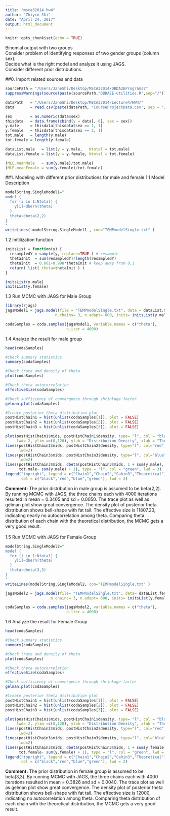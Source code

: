 ```yaml
---
title: "msca32014_hw4"
author: "Zhiyin Shi"
date: "April 24, 2017"
output: html_document
---
```


```r
knitr::opts_chunk$set(echo = TRUE)
```
Binomial output with two groups\
Consider problem of identifying responses of two gender groups (column sex).\
Decide what is the right model and analyze it using JAGS.\
Consider different prior distributions.\

##0. Import related sources and data
```r
sourcePath = "/Users/JaneShi/Desktop/MSCA32014/DBDA2EPrograms2"
suppressWarnings(source(paste(sourcePath,"DBDA2E-utilities.R",sep="/")))

dataPath   = "/Users/JaneShi/Desktop/MSCA32014/Lecture4/HW4/"
data       = read.csv(paste(dataPath, "CourseProjectData.csv", sep = "/"))

sex        = as.numeric(data$sex)
thisdata   = data.frame(cbind(y = data[, 6], sex = sex))
y.male     = thisdata[thisdata$sex == 1, 1]
y.female   = thisdata[thisdata$sex == 2, 1]
tot.male   = length(y.male)
tot.female = length(y.female)

dataList.male   = list(y = y.male,   Ntotal = tot.male)
dataList.female = list(y = y.female, Ntotal = tot.female)

(MLE.meanMale   = sum(y.male)/tot.male)
(MLE.meanFemale = sum(y.female)/tot.female)
```

##1. Modeling with different prior distributions for male and female
1.1 Model Description
```r
modelString.SingleModel1=" 
model {
  for (i in 1:Ntotal) {
    y[i]~dbern(theta)
  }
  theta~dbeta(2,2)
}
"
writeLines( modelString.SingleModel1 , con="TEMPmodelSingle.txt" )
```

1.2 Initilization function
```r
initsList = function(y) {
  resampledY = sample(y, replace=TRUE ) # resample
  thetaInit  = sum(resampledY)/length(resampledY) 
  thetaInit  = 0.001+0.998*thetaInit # keep away from 0,1
  return( list( theta=thetaInit ) )
}

initsList(y.male)
initsList(y.female)
```

1.3 Run MCMC with JAGS for Male Group
```r
library(rjags)
jagsModel1 = jags.model(file = "TEMPmodelSingle.txt", data = dataList.male,
                      n.chains= 3, n.adapt= 600, inits= initsList(y.male))

codaSamples = coda.samples(jagsModel1, variable.names = c("theta"), 
                           n.iter = 4000)
```

1.4 Analyze the result for male group
```r
head(codaSamples)

#Check summary statistics
summary(codaSamples)

#Check trace and density of theta
plot(codaSamples)

#Check theta autocorrelation
effectiveSize(codaSamples)

#Check sufficiency of convergence through shrinkage factor
gelman.plot(codaSamples)

#Create posterior theta distribution plot
postHistChain1 = hist(unlist(codaSamples[1]), plot = FALSE)
postHistChain2 = hist(unlist(codaSamples[2]), plot = FALSE)
postHistChain3 = hist(unlist(codaSamples[3]), plot = FALSE)

plot(postHistChain1$mids, postHistChain1$density, type= "l", col = "black",
     lwd= 2, ylim =c(0,120), ylab = "Distribution Density", xlab = "Theta")
lines(postHistChain2$mids, postHistChain2$density, type="l", col="red",
      lwd=2)
lines(postHistChain3$mids, postHistChain3$density, type="l", col="blue",
      lwd=2)
lines(postHistChain3$mids, dbeta(postHistChain3$mids, 1 + sum(y.male),
      tot.male- sum(y.male) + 1), type = "l", col = "green", lwd = 3)
legend("topright", legend = c("Chain1","Chain2","Cahin3","Theoretical"),
       col = c("black","red","blue","green"), lwd = 2)

```
**Comment:** The prior distribution in male group is assumed to be beta(2,2). By running MCMC with JAGS, the three chains each with 4000 iterations resulted in mean = 0.3405 and sd = 0.0050. The trace plot as well as gelman plot show great convergence. The density plot of posterior theta distribution shows bell-shape with fat tail. The effective size is 11807.23, indicating nearly no autocorrelation among theta. Comparing theta distribution of each chain with the theoretical distribution, the MCMC gets a very good result.\
\
1.5 Run MCMC with JAGS for Female Group
```r
modelString.SingleModel2=" 
model {
  for (i in 1:Ntotal) {
    y[i]~dbern(theta)
  }
  theta~dbeta(3,3)
}
"
writeLines(modelString.SingleModel2, con="TEMPmodelSingle.txt" )

jagsModel2 = jags.model(file= "TEMPmodelSingle.txt", data= dataList.female,
                    n.chains= 3, n.adapt= 600, inits= initsList(y.female))

codaSamples = coda.samples(jagsModel2, variable.names = c("theta"), 
                           n.iter = 4000)
```

1.6 Analyze the result for Female Group
```r
head(codaSamples)

#Check summary statistics
summary(codaSamples)

#Check trace and density of theta
plot(codaSamples)

#Check theta autocorrelation
effectiveSize(codaSamples)

#Check sufficiency of convergence through shrinkage factor
gelman.plot(codaSamples)

#Create posterior theta distribution plot
postHistChain1 = hist(unlist(codaSamples[1]), plot = FALSE)
postHistChain2 = hist(unlist(codaSamples[2]), plot = FALSE)
postHistChain3 = hist(unlist(codaSamples[3]), plot = FALSE)

plot(postHistChain1$mids, postHistChain1$density, type= "l", col = "black",
     lwd= 2, ylim =c(0,120), ylab = "Distribution Density", xlab = "Theta")
lines(postHistChain2$mids, postHistChain2$density, type="l", col="red",
      lwd=2)
lines(postHistChain3$mids, postHistChain3$density, type="l", col="blue",
      lwd=2)
lines(postHistChain3$mids, dbeta(postHistChain3$mids, 1 + sum(y.female),
      tot.female- sum(y.female) + 1), type = "l", col = "green", lwd = 3)
legend("topright", legend = c("Chain1","Chain2","Cahin3","Theoretical"),
       col = c("black","red","blue","green"), lwd = 2)
```
**Comment:** The prior distribution in female group is assumed to be beta(3,3). By running MCMC with JAGS, the three chains each with 4000 iterations resulted in mean = 0.3826 and sd = 0.0040. The trace plot as well as gelman plot show great convergence. The density plot of posterior theta distribution shows bell-shape with fat tail. The effective size is 12000, indicating no autocorrelation among theta. Comparing theta distribution of each chain with the theoretical distribution, the MCMC gets a very good result.